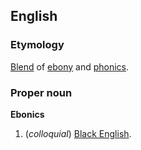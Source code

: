 ==English==
===Etymology===
[[Blend]] of [[ebony]] and [[phonics]].

===Proper noun===
'''Ebonics'''

#(''colloquial'') [[Black English]].